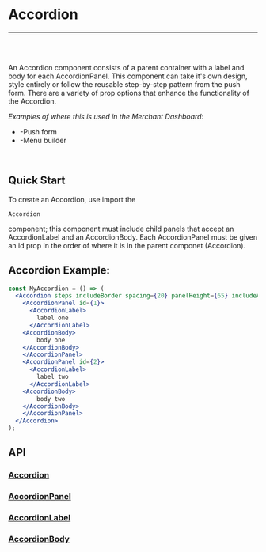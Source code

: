 

<Meta title="Docs|Components/Accordion" component={Accordion} />

# Accordion

---
<br />
<Story id="examples-components-accordion--push"  />
<br />

An Accordion component consists of a parent container with a label and body for each AccordionPanel.
This component can take it's own design, style entirely or follow the reusable step-by-step pattern from the push form.
There are a variety of prop options that enhance the functionality of the Accordion.

<em>Examples of where this is used in the Merchant Dashboard:</em>

* -Push form
* -Menu builder

<br />

## Quick Start
To create an Accordion, use import the <pre>`Accordion`</pre> component; this component must include child panels that accept an AccordionLabel
and an AccordionBody. Each AccordionPanel must be given an id prop in the order of where it is in the parent componet (Accordion).


## Accordion Example:

```jsx
const MyAccordion = () => (
  <Accordion steps includeBorder spacing={20} panelHeight={65} includeArrows>
    <AccordionPanel id={1}>
      <AccordionLabel>
        label one
      </AccordionLabel>
    <AccordionBody>
        body one
    </AccordionBody>
    </AccordionPanel>
    <AccordionPanel id={2}>
      <AccordionLabel>
        label two
      </AccordionLabel>
    <AccordionBody>
        body two
    </AccordionBody>
    </AccordionPanel>
  </Accordion>
);
```

## API
### [Accordion](https://github.com/tapcartinc/tapcart-dashboard-components/blob/master/lib/components/Accordion.js)
<Props of={Accordion} />

### [AccordionPanel](https://github.com/tapcartinc/tapcart-dashboard-components/blob/master/lib/components/AccordionPanel.js)
<Props of={AccordionPanel} />

### [AccordionLabel](https://github.com/tapcartinc/tapcart-dashboard-components/blob/master/lib/components/AccordionLabel.js)
<Props of={AccordionLabel} />

### [AccordionBody](https://github.com/tapcartinc/tapcart-dashboard-components/blob/master/lib/components/AccordionBody.js)
<Props of={AccordionBody} />

